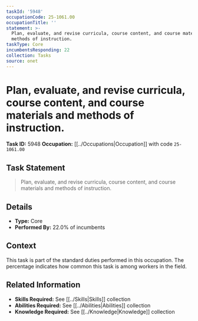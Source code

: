 ```yaml
---
taskId: '5948'
occupationCode: 25-1061.00
occupationTitle: ''
statement: >-
  Plan, evaluate, and revise curricula, course content, and course materials and
  methods of instruction.
taskType: Core
incumbentsResponding: 22
collection: Tasks
source: onet
---
```

# Plan, evaluate, and revise curricula, course content, and course materials and methods of instruction.

**Task ID:** 5948
**Occupation:** [[../Occupations|Occupation]] with code `25-1061.00`

## Task Statement

> Plan, evaluate, and revise curricula, course content, and course materials and methods of instruction.

## Details

- **Type:** Core
- **Performed By:** 22.0% of incumbents

## Context

This task is part of the standard duties performed in this occupation. The percentage indicates how common this task is among workers in the field.

## Related Information

- **Skills Required:** See [[../Skills|Skills]] collection
- **Abilities Required:** See [[../Abilities|Abilities]] collection
- **Knowledge Required:** See [[../Knowledge|Knowledge]] collection
